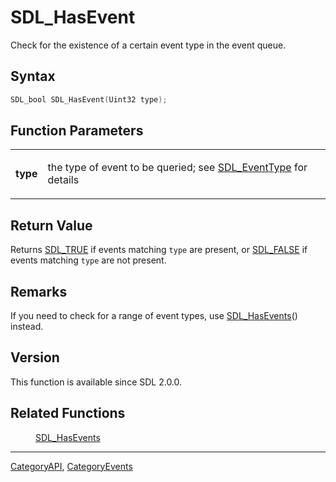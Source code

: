 = SDL_HasEvent =

Check for the existence of a certain event type in the event queue.

== Syntax ==

<syntaxhighlight lang='c'>
SDL_bool SDL_HasEvent(Uint32 type);
</syntaxhighlight>

== Function Parameters ==

{|
|'''type'''
|the type of event to be queried; see [[SDL_EventType]] for details
|}

== Return Value ==

Returns [[SDL_TRUE]] if events matching <code>type</code> are present, or
[[SDL_FALSE]] if events matching <code>type</code> are not present.

== Remarks ==

If you need to check for a range of event types, use [[SDL_HasEvents]]()
instead.

== Version ==

This function is available since SDL 2.0.0.

== Related Functions ==

:[[SDL_HasEvents]]

----
[[CategoryAPI]], [[CategoryEvents]]


